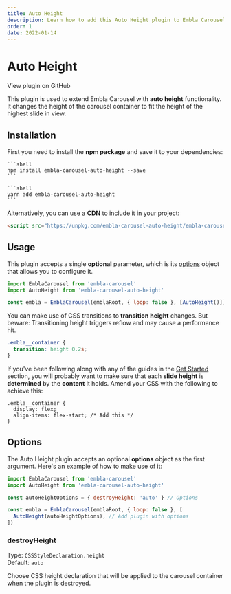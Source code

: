 ```yaml
---
title: Auto Height
description: Learn how to add this Auto Height plugin to Embla Carousel
order: 1
date: 2022-01-14
---
```



# Auto Height

<RepositoryLink to="https://github.com/davidjerleke/embla-carousel/tree/master/packages/embla-carousel-auto-height">
  View plugin on GitHub
</RepositoryLink>

This plugin is used to extend Embla Carousel with **auto height** functionality. It changes the height of the carousel container to fit the height of the highest slide in view.

## Installation

First you need to install the **npm package** and save it to your dependencies:

<Tabs groupId="package-manager">
  <TabsItem label="npm" value="npm">

    ```shell
    npm install embla-carousel-auto-height --save
    ```

  </TabsItem>
  <TabsItem label="yarn" value="yarn">

    ```shell
    yarn add embla-carousel-auto-height
    ```

  </TabsItem>
</Tabs>

Alternatively, you can use a **CDN** to include it in your project:

```html
<script src="https://unpkg.com/embla-carousel-auto-height/embla-carousel-auto-height.umd.js"></script>
```

## Usage

This plugin accepts a single **optional** parameter, which is its [options](/plugins/auto-height/#options) object that allows you to configure it.

```js
import EmblaCarousel from 'embla-carousel'
import AutoHeight from 'embla-carousel-auto-height'

const embla = EmblaCarousel(emblaRoot, { loop: false }, [AutoHeight()]) // Add plugin
```

You can make use of CSS transitions to **transition height** changes. But beware: Transitioning height triggers reflow and may cause a performance hit.

```css
.embla__container {
  transition: height 0.2s;
}
```

If you've been following along with any of the guides in the [Get Started](/get-started/) section, you will probably want to make sure that each **slide height** is **determined** by the **content** it holds. Amend your CSS with the following to achieve this:

```css{3}
.embla__container {
  display: flex;
  align-items: flex-start; /* Add this */
}
```

## Options

The Auto Height plugin accepts an optional **options** object as the first argument. Here's an example of how to make use of it:

```js
import EmblaCarousel from 'embla-carousel'
import AutoHeight from 'embla-carousel-auto-height'

const autoHeightOptions = { destroyHeight: 'auto' } // Options

const embla = EmblaCarousel(emblaRoot, { loop: false }, [
  AutoHeight(autoHeightOptions), // Add plugin with options
])
```

### destroyHeight

Type: <BrandPrimaryText>`CSSStyleDeclaration.height`</BrandPrimaryText>  
Default: <BrandSecondaryText>`auto`</BrandSecondaryText>

Choose CSS height declaration that will be applied to the carousel container when the plugin is destroyed.
